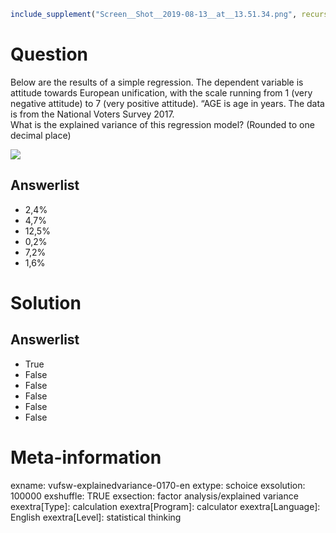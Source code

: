 ```r
include_supplement("Screen__Shot__2019-08-13__at__13.51.34.png", recursive = TRUE)
```

Question
========
Below are the results of a simple regression. The dependent variable is
attitude towards European unification, with the scale running from 1
(very negative attitude) to 7 (very positive attitude). "AGE is age in
years. The data is from the National Voters Survey 2017.  
What is the explained variance of this regression model? (Rounded to one
decimal place)   
  
![](Screen__Shot__2019-08-13__at__13.51.34.png)

Answerlist
----------
* 2,4%
* 4,7%
* 12,5%
* 0,2%
* 7,2%
* 1,6%

Solution
========










Answerlist
----------
* True
* False
* False
* False
* False
* False

Meta-information
================
exname: vufsw-explainedvariance-0170-en
extype: schoice
exsolution: 100000
exshuffle: TRUE
exsection: factor analysis/explained variance
exextra[Type]: calculation
exextra[Program]: calculator
exextra[Language]: English
exextra[Level]: statistical thinking

